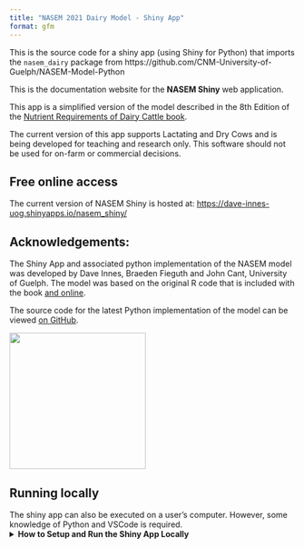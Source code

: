 ```yaml
---
title: "NASEM 2021 Dairy Model - Shiny App"
format: gfm
---
```


This is the source code for a shiny app (using Shiny for Python) that imports the `nasem_dairy` package from https://github.com/CNM-University-of-Guelph/NASEM-Model-Python


This is the documentation website for the **NASEM Shiny** web application.

This app is a simplified version of the model described in the 8th Edition of the [Nutrient Requirements of Dairy Cattle book](https://www.nationalacademies.org/our-work/nutrient-requirements-of-dairy-cattle-8th-edition){target="_blank"}.

The current version of this app supports Lactating and Dry Cows and is being developed for teaching and research only. This software should not be used for on-farm or commercial decisions.

## Free online access

The current version of NASEM Shiny is hosted at: [https://dave-innes-uog.shinyapps.io/nasem_shiny/](https://dave-innes-uog.shinyapps.io/nasem_shiny/)

::: {.callout-tip}
## Acknowledgements:

The Shiny App and associated python implementation of the NASEM model was developed by Dave Innes, Braeden Fieguth and John Cant, University of Guelph. The model was based on the original R code that is included with the book [and online](https://nap.nationalacademies.org/resource/25806/Installation_Instructions_NASEM_Dairy8.pdf).

The source code for the latest Python implementation of the model can be viewed [on GitHub](https://github.com/CNM-University-of-Guelph/NASEM-Model-Python).

![](./docs/media/absc_logo.png){width=240px}

:::


## Running locally

The shiny app can also be executed on a user's computer. However, some knowledge of Python and VSCode is required. 
<details>

<summary><strong>How to Setup and Run the Shiny App Locally</strong></summary>

### Step 1: Install Git

1.  Open a terminal or command prompt.

2.  For macOS, install Git using Homebrew:

    ``` bash
    brew install git
    ```

    For Ubuntu/Debian-based Linux distributions, install Git using apt:

    ``` bash
    sudo apt-get update
    sudo apt-get install git
    ```

    For Windows, download and install the Git executable from [git-scm.com](https://git-scm.com).

### Step 2: Clone the Repository

1.  Open your terminal or command prompt.

2.  Navigate to the directory where you want to clone the repository.

3.  Run the following command

    ``` bash
    git clone https://github.com/CNM-University-of-Guelph/NASEM-shiny.git
    ```

### Step 3: Set Up the Conda Environment

1.  Navigate into the cloned repository directory:

    ``` bash
    cd NASEM-shiny
    ```

2.  Create a new conda environment and install the required packages:

    ``` bash
    conda create --name NASEM_env --file requirements.txt
    ```

3.  Activate the newly created environment:

    ``` bash
    conda activate NASEM_env
    ```

### Step 4: Install VSCode Shiny Extension

1.  Open Visual Studio Code ([https://code.visualstudio.com/](https://code.visualstudio.com/){target="_blank"})
2.  Go to the Extensions view by clicking on the square icon on the sidebar or pressing `Ctrl+Shift+X`.
3.  Search for "Shiny".
4.  Click on the install button next to the extension.

### Step 5: Run the Shiny App Locally

1.  In VSCode, open the folder containing the cloned Shiny for Python application.
2.  Open `app.py`
3.  Open a new terminal and ensure your conda environment is activated.
4.  Press the play {{< fa play >}} button at the top right corner of app.py to run the shiny app

</details>
